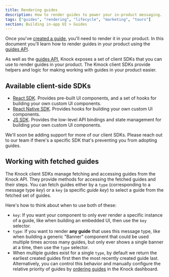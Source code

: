 ```yaml
---
title: Rendering guides
description: How to render guides to power your in-product messaging.
tags: ["guides", "rendering", "lifecycle", "marketing", "tours"]
section: Building in-app UI > Guides
---
```


Once you've [created a guide](/in-app-ui/guides/create-guides), you'll need to render it in your product. In this document you'll learn how to render guides in your product using the [guides API](/api-reference/users/guides/).

As well as the [guides API](/api-reference/users/guides/), Knock exposes a set of client SDKs that you can use to render guides in your product. The Kmock client SDKs provide helpers and logic for making working with guides in your product easier.

## Available client-side SDKs

- [React SDK](/in-app-ui/react/sdk/overview). Provides pre-built UI components, and a set of hooks for building your own custom UI components.
- [React Native SDK](/in-app-ui/react-native/sdk/overview). Provides hooks for building your own custom UI components.
- [JS SDK](/in-app-ui/javascript/sdk/overview). Provides the low-level API bindings and state management for building your own custom UI components.

We'll soon be adding support for more of our client SDKs. Please reach out to our team if there's a specific SDK that's preventing you from adopting guides.

## Working with fetched guides

The Knock client SDKs manage fetching and accessing guides from the Knock API. They provide methods for accessing the fetched guides and their steps. You can fetch guides either by a `type` (corresponding to a message type _key_) or a `key` (a specific _guide_ _key_) to select a guide from the fetched set of guides.

Here's how to think about when to use both of these:

- `key`: If you want your component to only ever render a specific instance of a guide, like when building an embedded UI, then use the `key` selector.
- `type`: If you want to render **any guide** that uses this message type, like when building a generic "Banner" component that could be used multiple times across many guides, but only ever shows a single banner at a time, then use the `type` selector.
- When multiple guides exist for a single `type`, by default we return the earliest created guides first then the most recently created guide last. Alternatively, you can control this behavior and manually configure the relative priority of guides by [ordering guides](/in-app-ui/guides/order-guides) in the Knock dashboard.
